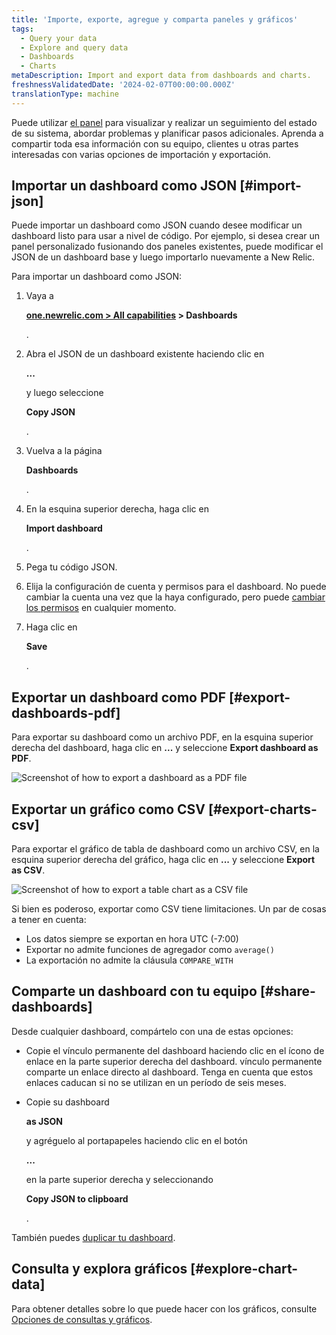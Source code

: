 ```yaml
---
title: 'Importe, exporte, agregue y comparta paneles y gráficos'
tags:
  - Query your data
  - Explore and query data
  - Dashboards
  - Charts
metaDescription: Import and export data from dashboards and charts.
freshnessValidatedDate: '2024-02-07T00:00:00.000Z'
translationType: machine
---
```




Puede utilizar [el panel](/docs/query-your-data/explore-query-data/dashboards/introduction-dashboards/) para visualizar y realizar un seguimiento del estado de su sistema, abordar problemas y planificar pasos adicionales. Aprenda a compartir toda esa información con su equipo, clientes u otras partes interesadas con varias opciones de importación y exportación.

## Importar un dashboard como JSON [#import-json]

Puede importar un dashboard como JSON cuando desee modificar un dashboard listo para usar a nivel de código. Por ejemplo, si desea crear un panel personalizado fusionando dos paneles existentes, puede modificar el JSON de un dashboard base y luego importarlo nuevamente a New Relic.

Para importar un dashboard como JSON:

1. Vaya a

   <DoNotTranslate>**[one.newrelic.com > All capabilities](https://one.newrelic.com/all-capabilities) > Dashboards**</DoNotTranslate>

   .

2. Abra el JSON de un dashboard existente haciendo clic en

   <DoNotTranslate>**...**</DoNotTranslate>

   y luego seleccione

   <DoNotTranslate>**Copy JSON**</DoNotTranslate>

   .

3. Vuelva a la página

   <DoNotTranslate>**Dashboards**</DoNotTranslate>

   .

4. En la esquina superior derecha, haga clic en

   <DoNotTranslate>**Import dashboard**</DoNotTranslate>

   .

5. Pega tu código JSON.

6. Elija la configuración de cuenta y permisos para el dashboard. No puede cambiar la cuenta una vez que la haya configurado, pero puede [cambiar los permisos](/docs/query-your-data/explore-query-data/dashboards/manage-your-dashboard/#dash-settings) en cualquier momento.

7. Haga clic en

   <DoNotTranslate>**Save**</DoNotTranslate>

   .

## Exportar un dashboard como PDF [#export-dashboards-pdf]

Para exportar su dashboard como un archivo PDF, en la esquina superior derecha del dashboard, haga clic en <DoNotTranslate>**...**</DoNotTranslate> y seleccione <DoNotTranslate>**Export dashboard as PDF**</DoNotTranslate>.

<img
  title="Export dashboard as PDF"
  alt="Screenshot of how to export a dashboard as a PDF file"
  src={dashboardsExportPdf}
/>

## Exportar un gráfico como CSV [#export-charts-csv]

Para exportar el gráfico de tabla de dashboard como un archivo CSV, en la esquina superior derecha del gráfico, haga clic en <DoNotTranslate>**...**</DoNotTranslate> y seleccione <DoNotTranslate>**Export as CSV**</DoNotTranslate>.

<img
  title="Export chart as CSV"
  alt="Screenshot of how to export a table chart as a CSV file"
  src={dashboardsExportCsv}
/>

Si bien es poderoso, exportar como CSV tiene limitaciones. Un par de cosas a tener en cuenta:

* Los datos siempre se exportan en hora UTC (-7:00)
* Exportar no admite funciones de agregador como `average()`
* La exportación no admite la cláusula `COMPARE_WITH`

## Comparte un dashboard con tu equipo [#share-dashboards]

Desde cualquier dashboard, compártelo con una de estas opciones:

* Copie el vínculo permanente del dashboard haciendo clic en el ícono de enlace en la parte superior derecha del dashboard. vínculo permanente comparte un enlace directo al dashboard. Tenga en cuenta que estos enlaces caducan si no se utilizan en un período de seis meses.

* Copie su dashboard

  <DoNotTranslate>**as JSON**</DoNotTranslate>

  y agréguelo al portapapeles haciendo clic en el botón

  <DoNotTranslate>**...**</DoNotTranslate>

  en la parte superior derecha y seleccionando

  <DoNotTranslate>**Copy JSON to clipboard**</DoNotTranslate>

  .

También puedes [duplicar tu dashboard](/docs/query-your-data/explore-query-data/dashboards/introduction-dashboards/#dashboards-clone).

## Consulta y explora gráficos [#explore-chart-data]

Para obtener detalles sobre lo que puede hacer con los gráficos, consulte [Opciones de consultas y gráficos](/docs/new-relic-solutions/new-relic-one/ui-data/basic-ui-features/#data-analysis).